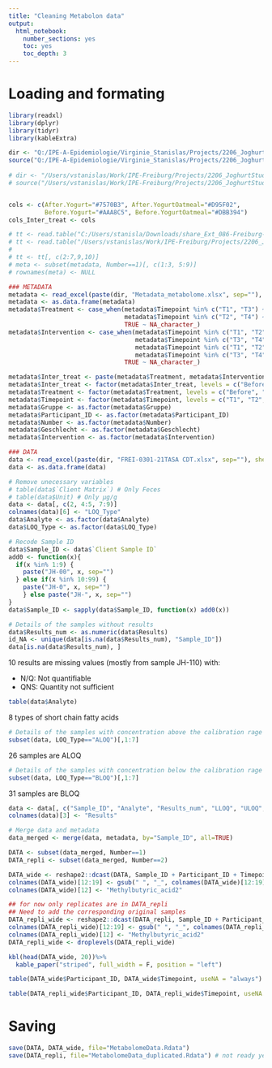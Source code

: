 ```yaml
---
title: "Cleaning Metabolon data"
output: 
  html_notebook:
    number_sections: yes
    toc: yes
    toc_depth: 3
---
```




# Loading and formating
```r
library(readxl)
library(dplyr)
library(tidyr)
library(kableExtra)

dir <- "Q:/IPE-A-Epidemiologie/Virginie_Stanislas/Projects/2206_JoghurtStudy/Analysis/DataPreparation/Metabolomic/Metabolon DATA/"
source("Q:/IPE-A-Epidemiologie/Virginie_Stanislas/Projects/2206_JoghurtStudy/Analysis/Utils.R")
  
# dir <- "/Users/vstanislas/Work/IPE-Freiburg/Projects/2206_JoghurtStudy/Analysis/DataPreparation/Metabolomic/Metabolon DATA/"
# source("/Users/vstanislas/Work/IPE-Freiburg/Projects/2206_JoghurtStudy/Analysis/Utils.R")


cols <- c(After.Yogurt="#7570B3", After.YogurtOatmeal="#D95F02", 
          Before.Yogurt="#AAA8C5", Before.YogurtOatmeal="#DBB394")
cols_Inter_treat <- cols
```


```r
# tt <- read.table("C:/Users/stanisla/Downloads/share_Ext_086-Freiburg-Oat_Yogurt_study/share_Ext_086-Freiburg-Oat_Yogurt_study/MappingFile.txt", header= T)
# tt <- read.table("/Users/vstanislas/Work/IPE-Freiburg/Projects/2206_JoghurtStudy/Analysis/Microbiome DATA/MappingFile.txt", header= T)
# 
# tt <- tt[, c(2:7,9,10)]
# meta <- subset(metadata, Number==1)[, c(1:3, 5:9)]
# rownames(meta) <- NULL
```

```r
### METADATA
metadata <- read_excel(paste(dir, "Metadata_metabolome.xlsx", sep=""), sheet=1)
metadata <- as.data.frame(metadata)
metadata$Treatment <- case_when(metadata$Timepoint %in% c("T1", "T3") ~ "Before",
                                metadata$Timepoint %in% c("T2", "T4") ~ "After",
                                TRUE ~ NA_character_)
metadata$Intervention <- case_when(metadata$Timepoint %in% c("T1", "T2") & metadata$Gruppe == "A" ~ "Yogurt",
                                   metadata$Timepoint %in% c("T3", "T4") & metadata$Gruppe == "A" ~ "YogurtOatmeal",
                                   metadata$Timepoint %in% c("T1", "T2") & metadata$Gruppe == "B" ~ "YogurtOatmeal",
                                   metadata$Timepoint %in% c("T3", "T4") & metadata$Gruppe == "B" ~ "Yogurt",
                                TRUE ~ NA_character_)

metadata$Inter_treat <- paste(metadata$Treatment, metadata$Intervention, sep=".")
metadata$Inter_treat <- factor(metadata$Inter_treat, levels = c("Before.Yogurt", "After.Yogurt", "Before.YogurtOatmeal", "After.YogurtOatmeal"), ordered=T)
metadata$Treatment <- factor(metadata$Treatment, levels = c("Before", "After"), ordered=T)
metadata$Timepoint <- factor(metadata$Timepoint, levels = c("T1", "T2", "T3", "T4"), ordered=T)
metadata$Gruppe <- as.factor(metadata$Gruppe)
metadata$Participant_ID <- as.factor(metadata$Participant_ID)
metadata$Number <- as.factor(metadata$Number)
metadata$Geschlecht <- as.factor(metadata$Geschlecht)
metadata$Intervention <- as.factor(metadata$Intervention)
```


```r
### DATA
data <- read_excel(paste(dir, "FREI-0301-21TASA CDT.xlsx", sep=""), sheet=1)
data <- as.data.frame(data)

# Remove unecessary variables
# table(data$`Client Matrix`) # Only Feces
# table(data$Unit) # Only µg/g
data <- data[, c(2, 4:5, 7:9)]
colnames(data)[6] <- "LOQ_Type"
data$Analyte <- as.factor(data$Analyte)
data$LOQ_Type <- as.factor(data$LOQ_Type)

# Recode Sample ID
data$Sample_ID <- data$`Client Sample ID`
add0 <- function(x){
  if(x %in% 1:9) {
    paste("JH-00", x, sep="")
  } else if(x %in% 10:99) {
    paste("JH-0", x, sep="")
    } else paste("JH-", x, sep="")
} 
data$Sample_ID <- sapply(data$Sample_ID, function(x) add0(x))
```


```r
# Details of the samples without results
data$Results_num <- as.numeric(data$Results)
id_NA <- unique(data[is.na(data$Results_num), "Sample_ID"])
data[is.na(data$Results_num), ]
```
10 results are missing values (mostly from sample JH-110) with:

  * N/Q: Not quantifiable
  * QNS: Quantity not sufficient

```r
table(data$Analyte)
```
8 types of short chain fatty acids


```r
# Details of the samples with concentration above the calibration rage
subset(data, LOQ_Type=="ALOQ")[,1:7]
```
26 samples are ALOQ

```r
# Details of the samples with concentration below the calibration rage
subset(data, LOQ_Type=="BLOQ")[,1:7]
```
31 samples are BLOQ

```r
data <- data[, c("Sample_ID", "Analyte", "Results_num", "LLOQ", "ULOQ", "LOQ_Type")]
colnames(data)[3] <- "Results"
```



```r
# Merge data and metadata
data_merged <- merge(data, metadata, by="Sample_ID", all=TRUE)

DATA <- subset(data_merged, Number==1)
DATA_repli <- subset(data_merged, Number==2)

DATA_wide <- reshape2::dcast(DATA, Sample_ID + Participant_ID + Timepoint + Gruppe + Geschlecht + Alter + BMI + BMI_var + Treatment + Intervention + Inter_treat ~ Analyte, value.var = "Results")
colnames(DATA_wide)[12:19] <- gsub(" ", "_", colnames(DATA_wide)[12:19] ) 
colnames(DATA_wide)[12] <- "Methylbutyric_acid2"

## for now only replicates are in DATA_repli
## Need to add the corresponding original samples
DATA_repli_wide <- reshape2::dcast(DATA_repli, Sample_ID + Participant_ID + Timepoint + Gruppe + Geschlecht + Alter + BMI + BMI_var + Treatment + Intervention + Inter_treat ~ Analyte, value.var = "Results")
colnames(DATA_repli_wide)[12:19] <- gsub(" ", "_", colnames(DATA_repli_wide)[12:19] ) 
colnames(DATA_repli_wide)[12] <- "Methylbutyric_acid2"
DATA_repli_wide <- droplevels(DATA_repli_wide)
```

```r
kbl(head(DATA_wide, 20))%>%
  kable_paper("striped", full_width = F, position = "left") 
```

```r
table(DATA_wide$Participant_ID, DATA_wide$Timepoint, useNA = "always")
```

```r
table(DATA_repli_wide$Participant_ID, DATA_repli_wide$Timepoint, useNA = "always")
```


# Saving 

```r
save(DATA, DATA_wide, file="MetabolomeData.Rdata")
save(DATA_repli, file="MetabolomeData_duplicated.Rdata") # not ready yet
```

